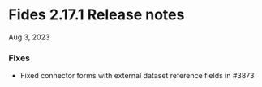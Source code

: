 # Fides 2.17.1 Release notes
Aug 3, 2023

### Fixes
- Fixed connector forms with external dataset reference fields in #3873